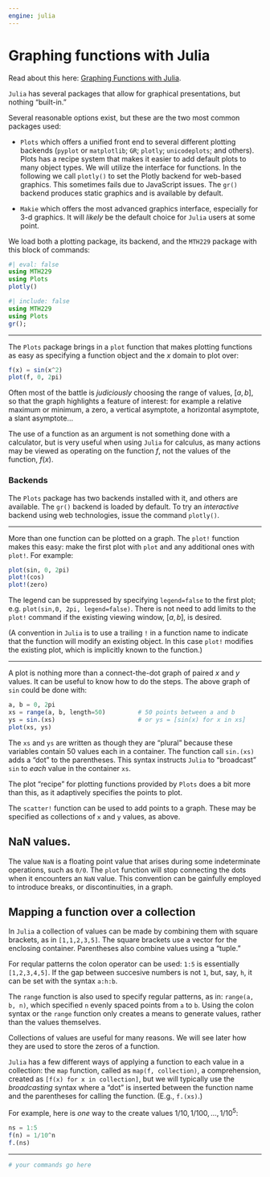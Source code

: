 ```yaml
---
engine: julia
---
```


# Graphing functions with Julia

Read about this here: [Graphing Functions with Julia](http://mth229.github.io/graphing.html).

`Julia` has several packages that allow for
graphical presentations, but nothing "built-in."

Several reasonable options exist, but these are the two most common packages used:

* `Plots` which offers a unified front end to several different plotting backends (`pyplot` or `matplotlib`;  `GR`; `plotly`; `unicodeplots`; and others).  Plots has a recipe system that makes  it  easier to add default plots to many object types. We will utilize the interface for functions. In the following we call `plotly()` to set the Plotly backend for web-based graphics. This sometimes fails due to JavaScript issues. The `gr()` backend produces static graphics and is available by default.

* `Makie` which offers the most  advanced  graphics interface, especially for 3-d  graphics.  It will *likely* be the default choice for `Julia` users at some point.

We load both a plotting package, its backend, and the `MTH229` package with this block of commands:

```julia
#| eval: false
using MTH229
using Plots
plotly()
```

```julia
#| include: false
using MTH229
using Plots
gr();
```

----

The `Plots` package brings in a `plot` function that makes plotting
functions as easy as specifying a function object and the $x$ domain
to plot over:

```julia
f(x) = sin(x^2)
plot(f, 0, 2pi)
```



Often most of the battle is *judiciously* choosing the range of values, $[a,b]$, so that the graph highlights a feature of interest: for example a
relative maximum or minimum, a zero, a vertical asymptote, a
horizontal asymptote, a slant asymptote...


The use of a function as an argument is not something done with a
calculator, but is very useful when using `Julia` for calculus, as many
actions may be viewed as operating on the function $f$, not the values
of the function, $f(x)$.

### Backends

The `Plots` package has two backends installed with it, and others are available. The `gr()` backend is loaded by default. To try an *interactive* backend using web technologies, issue the command `plotly()`.

----

More than one function can be plotted on a graph. The `plot!` function
makes this easy: make the first plot with `plot` and any additional
ones with `plot!`. For example:

```julia
plot(sin, 0, 2pi)
plot!(cos)
plot!(zero)
```


The legend can be suppressed by specifying `legend=false` to the first
 plot; e.g.  `plot(sin,0, 2pi, legend=false)`. There is not need to add limits to the `plot!` command if the existing viewing window, $[a,b]$, is desired.




(A convention in `Julia` is to use a trailing `!` in a function name to indicate that the function will modify an existing object. In this case `plot!` modifies the existing plot, which is implicitly known to the function.)

----

A plot is nothing more than a connect-the-dot graph of paired $x$ and
$y$ values. It can be useful to know how to do the steps. The above
graph of `sin` could be done with:

```julia
a, b = 0, 2pi
xs = range(a, b, length=50)  		# 50 points between a and b
ys = sin.(xs)	                    # or ys = [sin(x) for x in xs]
plot(xs, ys)
```

The `xs` and `ys` are written as though they are "plural" because
these variables contain 50 values each in a container. The function call `sin.(xs)` adds a "dot" to the parentheses. This syntax instructs `Julia` to "broadcast" `sin` to *each* value in the container `xs`.

The plot "recipe" for plotting functions provided  by `Plots`  does a bit more than this, as it adaptively specifies the points to plot.



The  `scatter!` function can be used to add points to a graph. These may be specified as collections of `x` and `y` values, as above.





## NaN values.

The value `NaN` is a floating point value that arises during some
indeterminate operations, such as `0/0`. The `plot` function will stop
connecting the dots when it encounters an `NaN` value. This convention
can be gainfully employed to introduce breaks, or discontinuities, in a graph.





## Mapping a function over a collection

In `Julia` a collection of values can be made by combining them with
square brackets, as in `[1,1,2,3,5]`. The  square  brackets use a vector for  the  enclosing  container. Parentheses also combine  values using a  "tuple."

For reqular patterns the colon operator
can be used: `1:5` is essentially  `[1,2,3,4,5]`. If  the gap  between succesive  numbers is not  `1`, but, say, `h`,  it  can be set  with the syntax  `a:h:b`.

The `range` function is also used to specify regular patterns, as in:
`range(a, b, n)`, which specified `n` evenly spaced points from `a` to
`b`.  Using the colon syntax or the `range` function only creates a
means to generate values, rather than the values themselves.

Collections of values are useful for many reasons. We will
see later how they are used to store the zeros of a function.

`Julia` has a few different ways of applying a function to each value
in a collection: the `map` function, called as `map(f, collection)`, a comprehension, created as `[f(x) for x in collection]`, but we will typically use the *broadcasting* syntax where a "dot" is inserted between the function name and the parentheses for calling the function. (E.g., `f.(xs)`.)

For example, here is  *one*  way to the create values  $1/10,   1/100, \dots, 1/10^5$:

```julia
ns = 1:5
f(n) = 1/10^n
f.(ns)
```


----

```julia
# your commands go here

```
